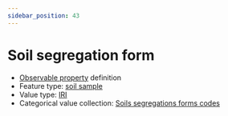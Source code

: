 ```yaml
---
sidebar_position: 43
---
```



# Soil segregation form

- [Observable property](/viewers/dawe-vocabs?uri=https://linked.data.gov.au/def/nrm/898c9bd8-ae04-4917-94b9-75725c050850) definition
- Feature type: [soil sample](http://linked.data.gov.au/def/tern-cv/06461021-a6c2-4175-9651-23653c2b9116)
- Value type: [IRI](https://w3id.org/tern/ontologies/tern/IRI)
- Categorical value collection: [Soils segregations forms codes](/viewers/dawe-vocabs?uri=https://linked.data.gov.au/def/nrm/e2a473c3-a2e3-44fc-a309-a662c6e53542)

<Example protocolModule="soil-pit-characterization" observableProperty="https://linked.data.gov.au/def/nrm/898c9bd8-ae04-4917-94b9-75725c050850" />
